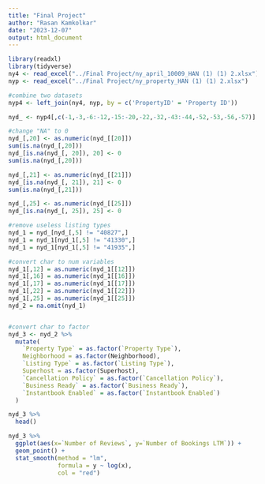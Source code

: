 ---
title: "Final Project"
author: "Rasan Kamkolkar"
date: "2023-12-07"
output: html_document
---


```{r setup, warning=FALSE}
library(readxl)
library(tidyverse)
ny4 <- read_excel("../Final Project/ny_april_10009_HAN (1) (1) 2.xlsx")
nyp <- read_excel("../Final Project/ny_property_HAN (1) (1) 2.xlsx")

#combine two datasets
nyp4 <- left_join(ny4, nyp, by = c('PropertyID' = 'Property ID'))

nyd_ <- nyp4[,c(-1,-3,-6:-12,-15:-20,-22,-32,-43:-44,-52,-53,-56,-57)]

#change "NA" to 0
nyd_[,20] <- as.numeric(nyd_[[20]])
sum(is.na(nyd_[,20]))
nyd_[is.na(nyd_[, 20]), 20] <- 0
sum(is.na(nyd_[,20]))

nyd_[,21] <- as.numeric(nyd_[[21]])
nyd_[is.na(nyd_[, 21]), 21] <- 0
sum(is.na(nyd_[,21]))

nyd_[,25] <- as.numeric(nyd_[[25]])
nyd_[is.na(nyd_[, 25]), 25] <- 0

#remove useless listing types
nyd_1 = nyd_[nyd_[,5] != "40827",]
nyd_1 = nyd_1[nyd_1[,5] != "41330",]
nyd_1 = nyd_1[nyd_1[,5] != "41935",]

#convert char to num variables 
nyd_1[,12] = as.numeric(nyd_1[[12]])
nyd_1[,16] = as.numeric(nyd_1[[16]])
nyd_1[,17] = as.numeric(nyd_1[[17]])
nyd_1[,22] = as.numeric(nyd_1[[22]])
nyd_1[,25] = as.numeric(nyd_1[[25]])
nyd_2 = na.omit(nyd_1)


#convert char to factor
nyd_3 <- nyd_2 %>% 
  mutate(
    `Property Type` = as.factor(`Property Type`),
    Neighborhood = as.factor(Neighborhood),
    `Listing Type` = as.factor(`Listing Type`),
    Superhost = as.factor(Superhost),
    `Cancellation Policy` = as.factor(`Cancellation Policy`),
    `Business Ready` = as.factor(`Business Ready`),
    `Instantbook Enabled` = as.factor(`Instantbook Enabled`)
  )

```


```{r}
nyd_3 %>% 
  head()
```

```{r}
nyd_3 %>% 
  ggplot(aes(x=`Number of Reviews`, y=`Number of Bookings LTM`)) +
  geom_point() +
  stat_smooth(method = "lm", 
              formula = y ~ log(x), 
              col = "red")
```






















